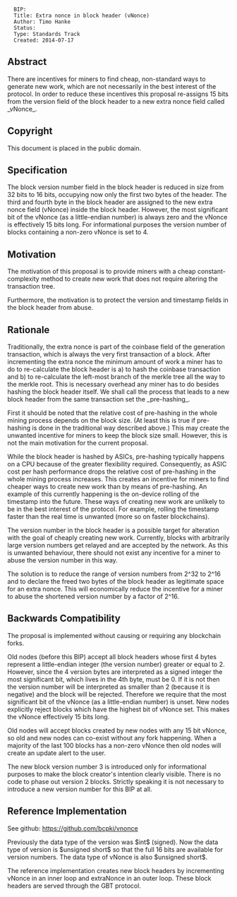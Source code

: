<pre>
  BIP:
  Title: Extra nonce in block header (vNonce)
  Author: Timo Hanke 
  Status:
  Type: Standards Track
  Created: 2014-07-17
</pre>

==Abstract==

There are incentives for miners to find cheap, non-standard ways to generate new work, which are not necessarily in the best interest of the protocol.
In order to reduce these incentives this proposal re-assigns 15 bits from the version field of the block header to a new extra nonce field called _vNonce_.

==Copyright==

This document is placed in the public domain.

==Specification==

The block version number field in the block header is reduced in size from 32 bits to 16 bits, occupying now only the first two bytes of the header.
The third and fourth byte in the block header are assigned to the new extra nonce field (vNonce) inside the block header. 
However, the most significant bit of the vNonce (as a little-endian number) is always zero and the vNonce is effectively 15 bits long.  
For informational purposes the version number of blocks containing a non-zero vNonce is set to 4.  

==Motivation==

The motivation of this proposal is to provide miners with a cheap constant-complexity method to create new work that does not require altering the transaction tree.

Furthermore, the motivation is to protect the version and timestamp fields in the block header from abuse.

==Rationale==

Traditionally, the extra nonce is part of the coinbase field of the generation transaction, which is always the very first transaction of a block.
After incrementing the extra nonce the minimum amount of work a miner has to do to re-calculate the block header is a) to hash the coinbase transaction and b) to re-calculate the left-most branch of the merkle tree all the way to the merkle root.
This is necessary overhead any miner has to do besides hashing the block header itself.
We shall call the process that leads to a new block header from the same transaction set the _pre-hashing_.

First it should be noted that the relative cost of pre-hashing in the whole mining process depends on the block size.
(At least this is true if pre-hashing is done in the traditional way described above.) 
This may create the unwanted incentive for miners to keep the block size small. 
However, this is not the main motivation for the current proposal.

While the block header is hashed by ASICs, pre-hashing typically happens on a CPU because of the greater flexibility required.
Consequently, as ASIC cost per hash performance drops the relative cost of pre-hashing in the whole mining process increases.
This creates an incentive for miners to find cheaper ways to create new work than by means of pre-hashing.
An example of this currently happening is the on-device rolling of the timestamp into the future.
These ways of creating new work are unlikely to be in the best interest of the protocol.
For example, rolling the timestamp faster than the real time is unwanted (more so on faster blockchains).

The version number in the block header is a possible target for alteration with the goal of cheaply creating new work.
Currently, blocks with arbitrarily large version numbers get relayed and are accepted by the network.
As this is unwanted behaviour, there should not exist any incentive for a miner to abuse the version number in this way. 

The solution is to reduce the range of version numbers from 2^32 to 2^16 and to declare the freed two bytes of the block header as legitimate space for an extra nonce.
This will economically reduce the incentive for a miner to abuse the shortened version number by a factor of 2^16.

==Backwards Compatibility==

The proposal is implemented without causing or requiring any blockchain forks.

Old nodes (before this BIP) accept all block headers whose first 4 bytes represent a little-endian integer (the version number) greater or equal to 2.
However, since the 4 version bytes are interpreted as a signed integer the most significant bit, which lives in the 4th byte, must be 0.
If it is not then the version number will be interpreted as smaller than 2 (because it is negative) and the block will be rejected.
Therefore we require that the most significant bit of the vNonce (as a little-endian number) is unset.
New nodes explicitly reject blocks which have the highest bit of vNonce set.
This makes the vNonce effectively 15 bits long.  

Old nodes will accept blocks created by new nodes with any 15 bit vNonce,
so old and new nodes can co-exist without any fork happening.
When a majority of the last 100 blocks has a non-zero vNonce then old nodes will create an update alert to the user.

The new block version number 3 is introduced only for informational purposes to make the block creator's intention clearly visible.
There is no code to phase out version 2 blocks.
Strictly speaking it is not necessary to introduce a new version number for this BIP at all. 

==Reference Implementation==

See github: https://github.com/bcpki/vnonce

Previously the data type of the version was $int$ (signed).
Now the data type of version is $unsigned short$ so that the full 16 bits are available for version numbers.
The data type of vNonce is also $unsigned short$. 

The reference implementation creates new block headers by incrementing vNonce in an inner loop and extraNonce in an outer loop. 
These block headers are served through the GBT protocol.

